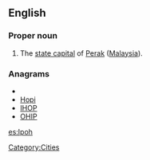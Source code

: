 ==English==
{{wikipedia}}
===Proper noun===
{{en-proper noun}}

#The [[state capital]] of [[Perak]] ([[Malaysia]]).

===Anagrams===
* {{alphagram|hiop}}
* [[Hopi#English|Hopi]]
* [[IHOP#English|IHOP]]
* [[OHIP#English|OHIP]]


[[Category:Cities]]
[[es:Ipoh]]